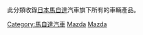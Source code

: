 {{Commonscat|Mazda vehicles}}
此分類收錄[[日本|日本]][[馬自達|馬自達]]汽車旗下所有的車輛產品。

[[Category:馬自達汽車|Category:馬自達汽車]]
[[Category:日本汽車車種|Mazda]]
[[Category:各品牌車款|Mazda]]